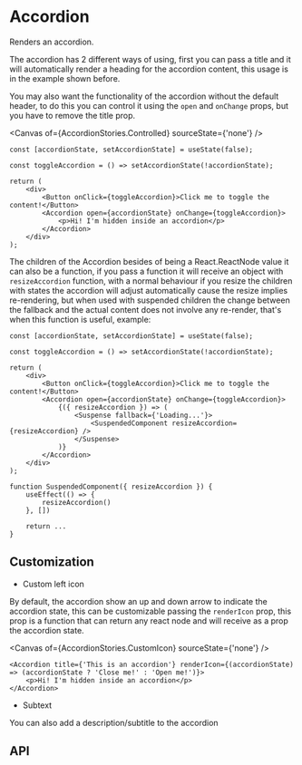 

<Meta of={AccordionStories} />

# Accordion

Renders an accordion.

<Canvas of={AccordionStories.Primary} />

The accordion has 2 different ways of using, first you can pass a title and it will automatically render a heading for the accordion content, this usage is in the example shown before.

You may also want the functionality of the accordion without the default header, to do this you can control it using the `open` and `onChange` props, but you have to remove the title prop.

<Canvas of={AccordionStories.Controlled} sourceState={'none'} />

```tsx
const [accordionState, setAccordionState] = useState(false);

const toggleAccordion = () => setAccordionState(!accordionState);

return (
    <div>
        <Button onClick={toggleAccordion}>Click me to toggle the content!</Button>
        <Accordion open={accordionState} onChange={toggleAccordion}>
            <p>Hi! I'm hidden inside an accordion</p>
        </Accordion>
    </div>
);
```

The children of the Accordion besides of being a React.ReactNode value it can also be a function, if you pass a function it will
receive an object with `resizeAccordion` function, with a normal behaviour if you resize the children with states the accordion will
adjust automatically cause the resize implies re-rendering, but when used with suspended children the change between the fallback and the
actual content does not involve any re-render, that's when this function is useful, example:

```tsx
const [accordionState, setAccordionState] = useState(false);

const toggleAccordion = () => setAccordionState(!accordionState);

return (
    <div>
        <Button onClick={toggleAccordion}>Click me to toggle the content!</Button>
        <Accordion open={accordionState} onChange={toggleAccordion}>
            {({ resizeAccordion }) => (
                <Suspense fallback={'Loading...'}>
                    <SuspendedComponent resizeAccordion={resizeAccordion} />
                </Suspense>
            )}
        </Accordion>
    </div>
);

function SuspendedComponent({ resizeAccordion }) {
    useEffect(() => {
        resizeAccordion()
    }, [])

    return ...
}
```

## Customization

-   Custom left icon

By default, the accordion show an up and down arrow to indicate the accordion state, this can be customizable passing the `renderIcon` prop, this prop is a function that can return any react node and will receive as a prop the accordion state.

<Canvas of={AccordionStories.CustomIcon} sourceState={'none'} />

```tsx
<Accordion title={'This is an accordion'} renderIcon={(accordionState) => (accordionState ? 'Close me!' : 'Open me!')}>
    <p>Hi! I'm hidden inside an accordion</p>
</Accordion>
```

-   Subtext

You can also add a description/subtitle to the accordion

<Canvas of={AccordionStories.Subtext} />

## API

<ArgTypes of={AccordionStories} />
